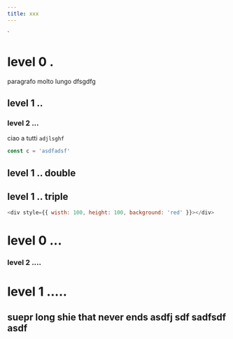 ```yaml
---
title: xxx
---
```


<div/>
`

# level 0 .

paragrafo molto lungo dfsgdfg

## level 1 ..

### level 2 ...

ciao a tutti `adjlsghf`

```js
const c = 'asdfadsf'
```

## level 1 .. double

## level 1 .. triple

```js live=true
<div style={{ wisth: 100, height: 100, background: 'red' }}></div>
```

# level 0 ...

### level 2 ....

# level 1 .....

## suepr long shie that never ends asdfj sdf sadfsdf asdf

